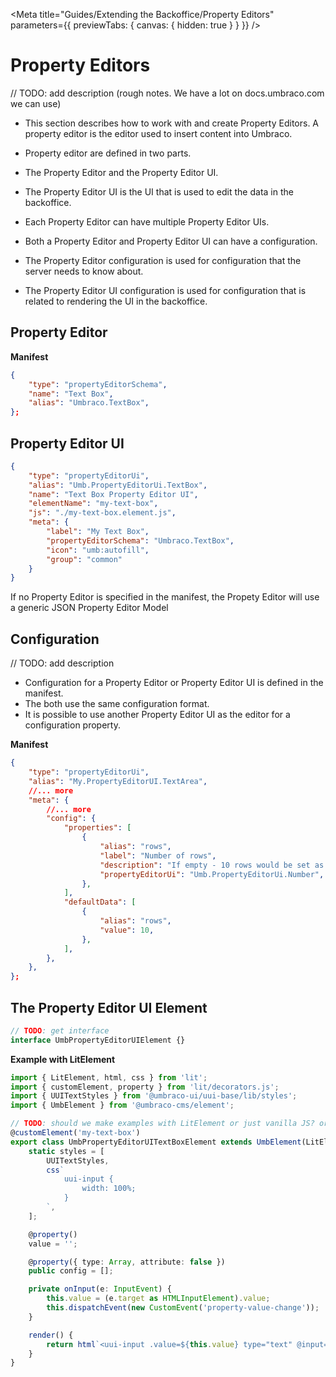 
<Meta
	title="Guides/Extending the Backoffice/Property Editors"
	parameters={{ previewTabs: { canvas: { hidden: true } } }}
/>

# Property Editors

// TODO: add description
(rough notes. We have a lot on docs.umbraco.com we can use)

- This section describes how to work with and create Property Editors. A property editor is the editor used to insert content into Umbraco.
- Property editor are defined in two parts.
- The Property Editor and the Property Editor UI.
- The Property Editor UI is the UI that is used to edit the data in the backoffice.
- Each Property Editor can have multiple Property Editor UIs.

- Both a Property Editor and Property Editor UI can have a configuration.
- The Property Editor configuration is used for configuration that the server needs to know about.
- The Property Editor UI configuration is used for configuration that is related to rendering the UI in the backoffice.

## Property Editor

**Manifest**

```json
{
	"type": "propertyEditorSchema",
	"name": "Text Box",
	"alias": "Umbraco.TextBox",
};
```

## Property Editor UI

```json
{
	"type": "propertyEditorUi",
	"alias": "Umb.PropertyEditorUi.TextBox",
	"name": "Text Box Property Editor UI",
	"elementName": "my-text-box",
	"js": "./my-text-box.element.js",
	"meta": {
		"label": "My Text Box",
		"propertyEditorSchema": "Umbraco.TextBox",
		"icon": "umb:autofill",
		"group": "common"
	}
}
```

If no Property Editor is specified in the manifest, the Propety Editor will use a generic JSON Property Editor Model

## Configuration

// TODO: add description

- Configuration for a Property Editor or Property Editor UI is defined in the manifest.
- The both use the same configuration format.
- It is possible to use another Property Editor UI as the editor for a configuration property.

**Manifest**

```json
{
	"type": "propertyEditorUi",
	"alias": "My.PropertyEditorUI.TextArea",
	//... more
	"meta": {
		//... more
		"config": {
			"properties": [
				{
					"alias": "rows",
					"label": "Number of rows",
					"description": "If empty - 10 rows would be set as the default value",
					"propertyEditorUi": "Umb.PropertyEditorUi.Number",
				},
			],
			"defaultData": [
				{
					"alias": "rows",
					"value": 10,
				},
			],
		},
	},
};
```

## The Property Editor UI Element

```ts
// TODO: get interface
interface UmbPropertyEditorUIElement {}
```

**Example with LitElement**

```ts
import { LitElement, html, css } from 'lit';
import { customElement, property } from 'lit/decorators.js';
import { UUITextStyles } from '@umbraco-ui/uui-base/lib/styles';
import { UmbElement } from '@umbraco-cms/element';

// TODO: should we make examples with LitElement or just vanilla JS? or should we have for more libraries?
@customElement('my-text-box')
export class UmbPropertyEditorUITextBoxElement extends UmbElement(LitElement) {
	static styles = [
		UUITextStyles,
		css`
			uui-input {
				width: 100%;
			}
		`,
	];

	@property()
	value = '';

	@property({ type: Array, attribute: false })
	public config = [];

	private onInput(e: InputEvent) {
		this.value = (e.target as HTMLInputElement).value;
		this.dispatchEvent(new CustomEvent('property-value-change'));
	}

	render() {
		return html`<uui-input .value=${this.value} type="text" @input=${this.onInput}></uui-input>`;
	}
}
```
